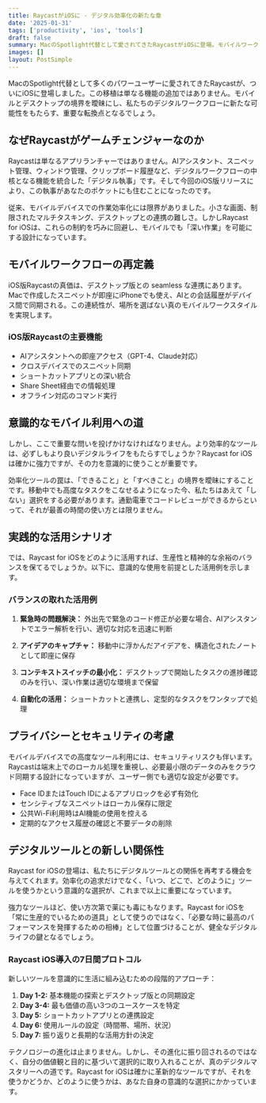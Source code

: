 ```yaml
---
title: RaycastがiOSに - デジタル効率化の新たな章
date: '2025-01-31'
tags: ['productivity', 'ios', 'tools']
draft: false
summary: MacのSpotlight代替として愛されてきたRaycastがiOSに登場。モバイルワークフローに新たな可能性をもたらす、意識的な活用法を探る。
images: []
layout: PostSimple
---
```


MacのSpotlight代替として多くのパワーユーザーに愛されてきたRaycastが、ついにiOSに登場しました。この移植は単なる機能の追加ではありません。モバイルとデスクトップの境界を曖昧にし、私たちのデジタルワークフローに新たな可能性をもたらす、重要な転換点となるでしょう。

## なぜRaycastがゲームチェンジャーなのか

Raycastは単なるアプリランチャーではありません。AIアシスタント、スニペット管理、ウィンドウ管理、クリップボード履歴など、デジタルワークフローの中核となる機能を統合した「デジタル執事」です。そして今回のiOS版リリースにより、この執事があなたのポケットにも住むことになったのです。

従来、モバイルデバイスでの作業効率化には限界がありました。小さな画面、制限されたマルチタスキング、デスクトップとの連携の難しさ。しかしRaycast for iOSは、これらの制約を巧みに回避し、モバイルでも「深い作業」を可能にする設計になっています。

## モバイルワークフローの再定義

iOS版Raycastの真価は、デスクトップ版との seamless な連携にあります。Macで作成したスニペットが即座にiPhoneでも使え、AIとの会話履歴がデバイス間で同期される。この連続性が、場所を選ばない真のモバイルワークスタイルを実現します。

### iOS版Raycastの主要機能

- AIアシスタントへの即座アクセス（GPT-4、Claude対応）
- クロスデバイスでのスニペット同期
- ショートカットアプリとの深い統合
- Share Sheet経由での情報処理
- オフライン対応のコマンド実行

## 意識的なモバイル利用への道

しかし、ここで重要な問いを投げかけなければなりません。より効率的なツールは、必ずしもより良いデジタルライフをもたらすでしょうか？Raycast for iOSは確かに強力ですが、その力を意識的に使うことが重要です。

効率化ツールの罠は、「できること」と「すべきこと」の境界を曖昧にすることです。移動中でも高度なタスクをこなせるようになった今、私たちはあえて「しない」選択をする必要があります。通勤電車でコードレビューができるからといって、それが最善の時間の使い方とは限りません。

## 実践的な活用シナリオ

では、Raycast for iOSをどのように活用すれば、生産性と精神的な余裕のバランスを保てるでしょうか。以下に、意識的な使用を前提とした活用例を示します。

### バランスの取れた活用例

1. **緊急時の問題解決：** 外出先で緊急のコード修正が必要な場合、AIアシスタントでエラー解析を行い、適切な対応を迅速に判断

2. **アイデアのキャプチャ：** 移動中に浮かんだアイデアを、構造化されたノートとして即座に保存

3. **コンテキストスイッチの最小化：** デスクトップで開始したタスクの進捗確認のみを行い、深い作業は適切な環境まで保留

4. **自動化の活用：** ショートカットと連携し、定型的なタスクをワンタップで処理

## プライバシーとセキュリティの考慮

モバイルデバイスでの高度なツール利用には、セキュリティリスクも伴います。Raycastは端末上でのローカル処理を重視し、必要最小限のデータのみをクラウド同期する設計になっていますが、ユーザー側でも適切な設定が必要です。

- Face IDまたはTouch IDによるアプリロックを必ず有効化
- センシティブなスニペットはローカル保存に限定
- 公共Wi-Fi利用時はAI機能の使用を控える
- 定期的なアクセス履歴の確認と不要データの削除

## デジタルツールとの新しい関係性

Raycast for iOSの登場は、私たちにデジタルツールとの関係を再考する機会を与えてくれます。効率化の追求だけでなく、「いつ、どこで、どのように」ツールを使うかという意識的な選択が、これまで以上に重要になっています。

強力なツールほど、使い方次第で薬にも毒にもなります。Raycast for iOSを「常に生産的でいるための道具」として使うのではなく、「必要な時に最高のパフォーマンスを発揮するための相棒」として位置づけることが、健全なデジタルライフの鍵となるでしょう。

### Raycast iOS導入の7日間プロトコル

新しいツールを意識的に生活に組み込むための段階的アプローチ：

1. **Day 1-2:** 基本機能の探索とデスクトップ版との同期設定
2. **Day 3-4:** 最も価値の高い3つのユースケースを特定
3. **Day 5:** ショートカットアプリとの連携設定
4. **Day 6:** 使用ルールの設定（時間帯、場所、状況）
5. **Day 7:** 振り返りと長期的な活用方針の決定

テクノロジーの進化は止まりません。しかし、その進化に振り回されるのではなく、自分の価値観と目的に基づいて選択的に取り入れることが、真のデジタルマスタリーへの道です。Raycast for iOSは確かに革新的なツールですが、それを使うかどうか、どのように使うかは、あなた自身の意識的な選択にかかっています。